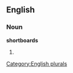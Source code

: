 
==English==

===Noun===
'''shortboards'''

# {{plural of|[[shortboard]]}}

[[Category:English plurals]]